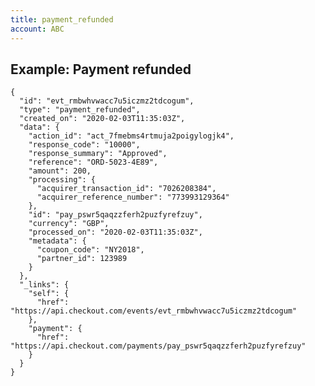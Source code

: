 ```yaml
---
title: payment_refunded
account: ABC
---
```


Example: Payment refunded
-------------------------

    {
      "id": "evt_rmbwhvwacc7u5iczmz2tdcogum",
      "type": "payment_refunded",
      "created_on": "2020-02-03T11:35:03Z",
      "data": {
        "action_id": "act_7fmebms4rtmuja2poigylogjk4",
        "response_code": "10000",
        "response_summary": "Approved",
        "reference": "ORD-5023-4E89",
        "amount": 200,
        "processing": {
          "acquirer_transaction_id": "7026208384",
          "acquirer_reference_number": "773993129364"
        },
        "id": "pay_pswr5qaqzzferh2puzfyrefzuy",
        "currency": "GBP",
        "processed_on": "2020-02-03T11:35:03Z",
        "metadata": {
          "coupon_code": "NY2018",
          "partner_id": 123989
        }
      },
      "_links": {
        "self": {
          "href": "https://api.checkout.com/events/evt_rmbwhvwacc7u5iczmz2tdcogum"
        },
        "payment": {
          "href": "https://api.checkout.com/payments/pay_pswr5qaqzzferh2puzfyrefzuy"
        }
      }
    }
